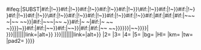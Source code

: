 <includeonly>{{{{{|safesubst:}}}#ifeq:{{subst:substcheck}}|SUBST|{{{1|}}}{{{{{|safesubst:}}}#if:{{{O1|}}}|!~{{{O1|}}}}}{{{{{|safesubst:}}}#if:{{{O12|}}}|!~{{{O12|}}}}}{{{{{|safesubst:}}}#if:{{{O13|}}}|!~{{{O13|}}}}}{{{{{|safesubst:}}}#if:{{{O14|}}}|!~{{{O14|}}}}}{{{{{|safesubst:}}}#if:{{{O15|}}}|!~{{{O15|}}}}}\{{{2|}}}{{{{{|safesubst:}}}#if:{{{O2|}}}|!~{{{O2|}}}}}{{{{{|safesubst:}}}#if:{{{O22|}}}|!~{{{O22|}}}}}{{{{{|safesubst:}}}#if:{{{O23|}}}|!~{{{O23|}}}}}{{{{{|safesubst:}}}#if:{{{O24|}}}|!~{{{O24|}}}}}{{{{{|safesubst:}}}#if:{{{O25|}}}|!~{{{O25|}}}}}\{{{3|}}}{{{{{|safesubst:}}}#if:{{{O3|}}}|!~{{{O3|}}}}}{{{{{|safesubst:}}}#if:{{{O32|}}}|!~{{{O32|}}}}}{{{{{|safesubst:}}}#if:{{{O33|}}}|!~{{{O33|}}}}}{{{{{|safesubst:}}}#if:{{{O34|}}}|!~{{{O34|}}}}}{{{{{|safesubst:}}}#if:{{{O35|}}}|!~{{{O35|}}}}}{{{{{|safesubst:}}}#if:{{{4|}}}{{{5|}}}{{{6|}}}{{{7|}}}|{{{{{|safesubst:}}}#if:{{{4|}}}{{{6|}}}{{{7|}}}|{{{{{|safesubst:}}}#if:{{{5|}}}|{{{{{|safesubst:}}}#if:{{{4|}}}|~~{{{4|}}}~~{{{5|}}}|~~ ~~{{{5|}}}}}|{{{{{|safesubst:}}}#if:{{{4|}}}|~~{{{4|}}}~|~~ ~}}{{{{{|safesubst:}}}#if:{{{6|}}}|~ ~|{{{{{|safesubst:}}}#if:{{{7|}}}|~ ~~ ~}}}}~}}{{{{{|safesubst:}}}#if:{{{6|}}}|{{{{{|safesubst:}}}#if:{{{5|}}}|~~}}{{{6|}}}{{{{{|safesubst:}}}#if:{{{7|}}}|~~{{{7|}}}}}|{{{{{|safesubst:}}}#if:{{{7|}}}|{{{{{|safesubst:}}}#if:{{{5|}}}|~~ ~~}}{{{7|}}}}}}}|~~{{{5|}}}}}}}|{{BSrow
|1={{BS-overlap|border={{{border|}}}|{{{PX|{{BSpx}}}}}|{{{1|}}}|{{{O1|}}}|{{{O12|}}}|{{{O13|}}}|{{{O14|}}}|{{{O15|}}}|link={{{L1|file:}}}|alt={{{alt1|#default}}}}}
{{BS-overlap|border={{{border|}}}|{{{PX2|{{#if: {{{PX|}}}|{{{PX}}}|{{BSpx}}}}}}}|{{{2|}}}|{{{O2|}}}|{{{O22|}}}|{{{O23|}}}|{{{O24|}}}|{{{O25|}}}|link={{{L2|file:}}}|alt={{{alt2|#default}}}}}
{{BS-overlap|border={{{border|}}}|{{{PX3|{{#if: {{{PX|}}}|{{{PX}}}|{{BSpx}}}}}}}|{{{3|}}}|{{{O3|}}}|{{{O32|}}}|{{{O33|}}}|{{{O34|}}}|{{{O35|}}}|link={{{L3|file:}}}|alt={{{alt3|#default}}}}}
|2={{{4|}}}
|3={{{5|}}}
|4={{{6|}}}
|5={{{7|}}}
|bg={{{bg|}}}
|HI={{{HI|}}}
|km={{{km|}}}
|tw={{{tw|}}}
|pad2={{{pad2|}}}
}}}}</includeonly><noinclude>{{documentation}}</noinclude>